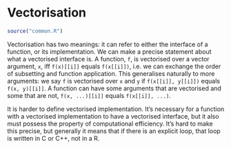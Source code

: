# Vectorisation {#out-vectorisation}

```r
source("common.R")
```

Vectorisation has two meanings: it can refer to either the interface of a function, or its implementation.
We can make a precise statement about what a vectorised interface is.
A function, `f`, is vectorised over a vector argument, `x`, iff `f(x)[[i]]` equals `f(x[[i]])`, i.e. we can exchange the order of subsetting and function application.
This generalises naturally to more arguments: we say `f` is vectorised over `x` and `y` if `f(x[[i]], y[[i]])` equals `f(x, y)[[i]]`.
A function can have some arguments that are vectorised and some that are not, `f(x, ...)[[i]]` equals `f(x[[i]], ...)`.

It is harder to define vectorised implementation.
It's necessary for a function with a vectorised implementation to have a vectorised interface, but it also must possess the property of computational efficiency.
It's hard to make this precise, but generally it means that if there is an explicit loop, that loop is written in C or C++, not in a R.
